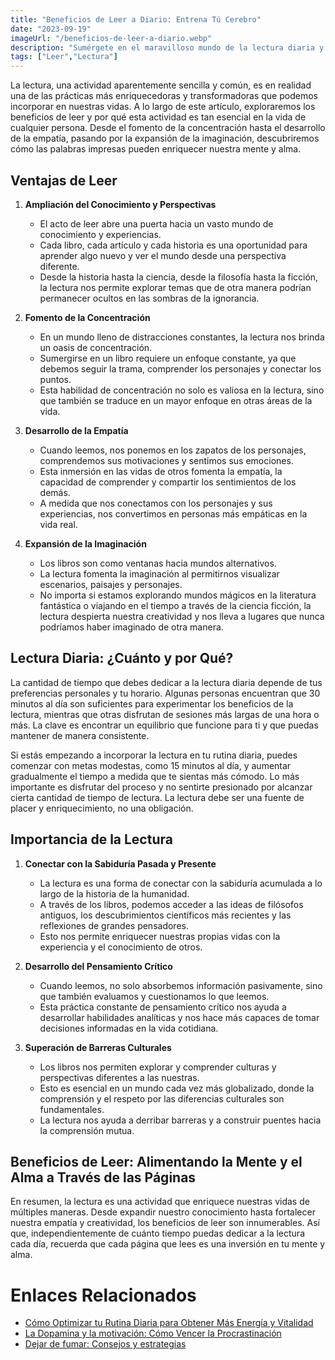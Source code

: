 ```yaml
---
title: "Beneficios de Leer a Diario: Entrena Tú Cerebro"
date: "2023-09-19"
imageUrl: "/beneficios-de-leer-a-diario.webp"
description: "Sumérgete en el maravilloso mundo de la lectura diaria y descubre cómo esta simple rutina puede tener un impacto significativo en tu vida. Exploramos los beneficios cognitivos, emocionales y sociales que la lectura regular puede aportar a tu bienestar."
tags: ["Leer","Lectura"]
---
```


<CustomImage
  src="https://raw.githubusercontent.com/sebiten/posts/main/images/beneficios-de-leer-a-diario.webp"
  alt="Beneficios de Leer a Diario: Entrena Tú Cerebro"
/>

La lectura, una actividad aparentemente sencilla y común, es en realidad una de las prácticas más enriquecedoras y transformadoras que podemos incorporar en nuestras vidas. A lo largo de este artículo, exploraremos los beneficios de leer y por qué esta actividad es tan esencial en la vida de cualquier persona. Desde el fomento de la concentración hasta el desarrollo de la empatía, pasando por la expansión de la imaginación, descubriremos cómo las palabras impresas pueden enriquecer nuestra mente y alma.

## Ventajas de Leer

1. **Ampliación del Conocimiento y Perspectivas**

   - El acto de leer abre una puerta hacia un vasto mundo de conocimiento y experiencias.
   - Cada libro, cada artículo y cada historia es una oportunidad para aprender algo nuevo y ver el mundo desde una perspectiva diferente.
   - Desde la historia hasta la ciencia, desde la filosofía hasta la ficción, la lectura nos permite explorar temas que de otra manera podrían permanecer ocultos en las sombras de la ignorancia.

2. **Fomento de la Concentración**

   - En un mundo lleno de distracciones constantes, la lectura nos brinda un oasis de concentración.
   - Sumergirse en un libro requiere un enfoque constante, ya que debemos seguir la trama, comprender los personajes y conectar los puntos.
   - Esta habilidad de concentración no solo es valiosa en la lectura, sino que también se traduce en un mayor enfoque en otras áreas de la vida.

3. **Desarrollo de la Empatía**

   - Cuando leemos, nos ponemos en los zapatos de los personajes, comprendemos sus motivaciones y sentimos sus emociones.
   - Esta inmersión en las vidas de otros fomenta la empatía, la capacidad de comprender y compartir los sentimientos de los demás.
   - A medida que nos conectamos con los personajes y sus experiencias, nos convertimos en personas más empáticas en la vida real.

4. **Expansión de la Imaginación**
   - Los libros son como ventanas hacia mundos alternativos.
   - La lectura fomenta la imaginación al permitirnos visualizar escenarios, paisajes y personajes.
   - No importa si estamos explorando mundos mágicos en la literatura fantástica o viajando en el tiempo a través de la ciencia ficción, la lectura despierta nuestra creatividad y nos lleva a lugares que nunca podríamos haber imaginado de otra manera.

## Lectura Diaria: ¿Cuánto y por Qué?

La cantidad de tiempo que debes dedicar a la lectura diaria depende de tus preferencias personales y tu horario. Algunas personas encuentran que 30 minutos al día son suficientes para experimentar los beneficios de la lectura, mientras que otras disfrutan de sesiones más largas de una hora o más. La clave es encontrar un equilibrio que funcione para ti y que puedas mantener de manera consistente.

Si estás empezando a incorporar la lectura en tu rutina diaria, puedes comenzar con metas modestas, como 15 minutos al día, y aumentar gradualmente el tiempo a medida que te sientas más cómodo. Lo más importante es disfrutar del proceso y no sentirte presionado por alcanzar cierta cantidad de tiempo de lectura. La lectura debe ser una fuente de placer y enriquecimiento, no una obligación.

## Importancia de la Lectura

1. **Conectar con la Sabiduría Pasada y Presente**

   - La lectura es una forma de conectar con la sabiduría acumulada a lo largo de la historia de la humanidad.
   - A través de los libros, podemos acceder a las ideas de filósofos antiguos, los descubrimientos científicos más recientes y las reflexiones de grandes pensadores.
   - Esto nos permite enriquecer nuestras propias vidas con la experiencia y el conocimiento de otros.

2. **Desarrollo del Pensamiento Crítico**

   - Cuando leemos, no solo absorbemos información pasivamente, sino que también evaluamos y cuestionamos lo que leemos.
   - Esta práctica constante de pensamiento crítico nos ayuda a desarrollar habilidades analíticas y nos hace más capaces de tomar decisiones informadas en la vida cotidiana.

3. **Superación de Barreras Culturales**
   - Los libros nos permiten explorar y comprender culturas y perspectivas diferentes a las nuestras.
   - Esto es esencial en un mundo cada vez más globalizado, donde la comprensión y el respeto por las diferencias culturales son fundamentales.
   - La lectura nos ayuda a derribar barreras y a construir puentes hacia la comprensión mutua.

## Beneficios de Leer: Alimentando la Mente y el Alma a Través de las Páginas

En resumen, la lectura es una actividad que enriquece nuestras vidas de múltiples maneras. Desde expandir nuestro conocimiento hasta fortalecer nuestra empatía y creatividad, los beneficios de leer son innumerables. Así que, independientemente de cuánto tiempo puedas dedicar a la lectura cada día, recuerda que cada página que lees es una inversión en tu mente y alma.

# Enlaces Relacionados

- [Cómo Optimizar tu Rutina Diaria para Obtener Más Energía y Vitalidad](https://abelardo.blog/posts/energia-y-vitalidad)
- [La Dopamina y la motivación: Cómo Vencer la Procrastinación](https://abelardo.blog/posts/importancia-de-la-dopamina-en-la-motivacion)
- [Dejar de fumar: Consejos y estrategias](https://abelardo.blog/posts/dejar-de-fumar-consejos)


